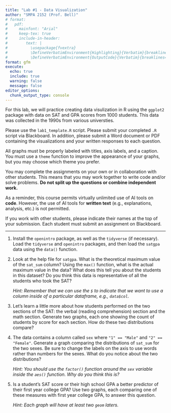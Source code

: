 ```yaml
---
title: "Lab #1 - Data Visualization"
author: "SMPA 2152 (Prof. Bell)"
# format:
#   pdf:
#     mainfont: "Arial"
#     keep-tex: true
#     include-in-header:
#        text: |
#          \usepackage{fvextra}
#          \DefineVerbatimEnvironment{Highlighting}{Verbatim}{breaklines=true, breakanywhere=true, breaksymbol=, breakanywheresymbolpre=,commandchars=\\\{\}}
#          \DefineVerbatimEnvironment{OutputCode}{Verbatim}{breaklines=true, breakanywhere=true, breaksymbol=, breakanywheresymbolpre=,commandchars=\\\{\}}
format: gfm
execute:
  echo: true
  include: true
  warning: false
  message: false
editor_options: 
  chunk_output_type: console
---
```

\vspace{-3em}

For this lab, we will practice creating data visulization in R using the `ggplot2` package with data on SAT and GPA scores from 1000 students. This data was collected in the 1990s from various universties.

Please use the `lab1_template.R` script. Please submit your completed `.R` script via Blackboard. In addition, please submit a Word document or PDF containing the visualizations and your written responses to each question.

All graphs must be properly labeled with titles, axis labels, and a caption. You must use a `theme` function to improve the appearance of your graphs, but you may choose which theme you prefer.

You may complete the assignments on your own or in collaboration with other students. This means that you may work together to write code and/or solve problems. **Do not split up the questions or combine independent work.**

As a reminder, this course permits virtually unlimited use of AI tools on **code**. However, the use of AI tools for **written text** (e.g., explanations, analysis, etc.) is not permitted.

If you work with other students, please indicate their names at the top of your submission. Each student must submit an assignment on Blackboard.
\vspace{-1em}

---

1. Install the `openintro` package, as well as the `tidyverse` (if necessary). Load the `tidyverse` and `openintro` packages, and then load the `satgpa` data using the `data()` function.

2. Look at the help file for `satgpa`. What is the theoretical maximum value of the `sat_sum` column? Using the `max()` function, what is the actual maximum value in the data? What does this tell you about the students in this dataset? Do you think this data is representative of all the students who took the SAT?

    *Hint: Remember that we can use the `$` to indicate that we want to use a column inside of a particular dataframe, e.g., `data$col`.*

3. Let's learn a little more about how students performed on the two sections of the SAT: the verbal (reading comprehension) section and the math section. Generate two graphs, each one showing the count of students by score for each section. How do these two distributions compare?

4. The data contains a column called `sex` where `"1" == "Male"` and `"2" == "Female"`. Generate a graph comparing the distributions of `sat_sum` for the two sexes. Be sure to change the labels on the axis to use words rather than numbers for the sexes. What do you notice about the two distributions?

    *Hint: You should use the `factor()` function around the `sex` variable inside the `aes()` function. Why do you think this is?*

5. Is a student's SAT score or their high school GPA a better predictor of their first year college GPA? Use two graphs, each comparing one of these measures with first year college GPA, to answer this question.

    *Hint: Each graph will have at least two `geom` laters.*